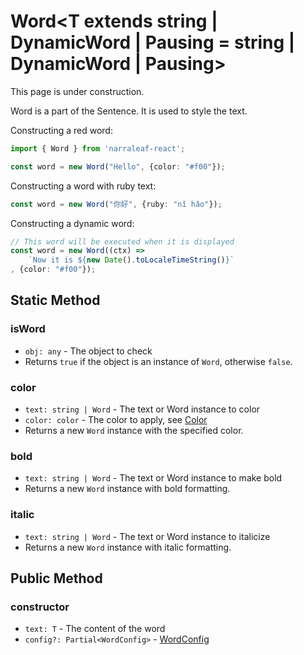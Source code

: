 
# Word\<T extends string | DynamicWord | Pausing = string | DynamicWord | Pausing\>

<Callout type="warning" emoji="⚠️">
    This page is under construction.
</Callout>

Word is a part of the Sentence. It is used to style the text.

Constructing a red word:

```ts
import { Word } from 'narraleaf-react';

const word = new Word("Hello", {color: "#f00"});
```

Constructing a word with ruby text:

```ts
const word = new Word("你好", {ruby: "nǐ hǎo"});
```

Constructing a dynamic word:

```ts
// This word will be executed when it is displayed
const word = new Word((ctx) => 
    `Now it is ${new Date().toLocaleTimeString()}`
, {color: "#f00"});
```

## Static Method

### isWord

<Steps>

- `obj: any` - The object to check
- Returns `true` if the object is an instance of `Word`, otherwise `false`.

</Steps>

### color

<Steps>

- `text: string | Word` - The text or Word instance to color
- `color: color` - The color to apply, see [Color](../../types/color)
- Returns a new `Word` instance with the specified color.

</Steps>

### bold

<Steps>

- `text: string | Word` - The text or Word instance to make bold
- Returns a new `Word` instance with bold formatting.

</Steps>

### italic

<Steps>

- `text: string | Word` - The text or Word instance to italicize
- Returns a new `Word` instance with italic formatting.

</Steps>

## Public Method

### constructor

<Steps>

- `text: T` - The content of the word
- `config?: Partial<WordConfig>` - [WordConfig](../../types/WordConfig)

</Steps>
